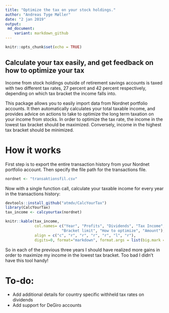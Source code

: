 ```yaml
---
title: "Optimize the tax on your stock holdings."
author: "Andreas Tyge Møller"
date: "2 jan 2019"
output: 
 md_document:
    variant: markdown_github
---
```


```r
knitr::opts_chunk$set(echo = TRUE)
```

## Calculate your tax easily, and get feedback on how to optimize your tax

Income from stock holdings outside of retirement savings accounts is taxed with
two different tax rates, 27 percent and 42 percent respectively, depending on
which tax bracket the income falls into.

This package allows you to easily import data from Nordnet portfolio accounts.
It then automatically calculates your total taxable income, and provides advice
on actions to take to optimize the long term taxation on your income from stocks.
In order to optimize the tax rate, the income in the lowest tax bracket should
be maximized. Conversely, income in the highest tax bracket should be minimized.

# How it works

First step is to export the entire transaction history from your Nordnet
portfolio account. Then specify the file path for the transactions file.

```r
nordnet <- "transaktionsfil.csv"
```

Now with a single function call, calculate your taxable income for every year in
the transactions history:

```r
devtools::install_github("atmdv/CalcYourTax")
library(CalcYourTax)
tax_income <- calcyourtax(nordnet)
```
```r
knitr::kable(tax_income,
             col.names= c("Year", "Profits", "Dividends", "Tax Income",
                         "Bracket limit", "How to optimize", "Amount"),
             align = c("c", "r", "r", "r", "r", "l", "r"),
             digits=0, format="markdown", format.args = list(big.mark = ",")) 
```

So in each of the previous three years I should have realized more gains in
order to maximize my income in the lowest tax bracket. Too bad I didn't have
this tool handy!

# To-do:

* Add additional details for country specific withheld tax rates on dividends
* Add support for DeGiro accounts



